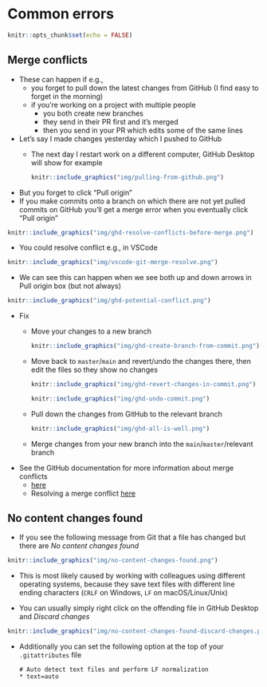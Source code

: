 # Common errors

```r
knitr::opts_chunk$set(echo = FALSE)
```

## Merge conflicts

* These can happen if e.g., 
  - you forget to pull down the latest changes from GitHub (I find easy to forget in the morning)
  - if you're working on a project with multiple people
    - you both create new branches
    - they send in their PR first and it's merged
    - then you send in your PR which edits some of the same lines
* Let's say I made changes yesterday which I pushed to GitHub
  - The next day I restart work on a different computer, GitHub Desktop will show for example  
    ```r
    knitr::include_graphics("img/pulling-from-github.png")
    ```  
- But you forget to click "Pull origin"
- If you make commits onto a branch on which there are not yet pulled commits on GitHub you'll get a merge error when you eventually click "Pull origin"  
```r
knitr::include_graphics("img/ghd-resolve-conflicts-before-merge.png")
```  
- You could resolve conflict e.g., in VSCode  
```r
knitr::include_graphics("img/vscode-git-merge-resolve.png")
```  
- We can see this can happen when we see both up and down arrows in Pull origin box (but not always)  
```r
knitr::include_graphics("img/ghd-potential-conflict.png")
```  
* Fix
  - Move your changes to a new branch  
    ```r
    knitr::include_graphics("img/ghd-create-branch-from-commit.png")
    ```  
  - Move back to `master`/`main` and revert/undo the changes there, then edit the files so they show no changes  
    ```r
    knitr::include_graphics("img/ghd-revert-changes-in-commit.png")
    ```  
    
    ```r
    knitr::include_graphics("img/ghd-undo-commit.png")
    ```  
  - Pull down the changes from GitHub to the relevant branch  
    ```r
    knitr::include_graphics("img/ghd-all-is-well.png")
    ```  
  - Merge changes from your new branch into the `main`/`master`/relevant branch
- See the GitHub documentation for more information about merge conflicts
  - [here](https://docs.github.com/en/github/collaborating-with-pull-requests/addressing-merge-conflicts/about-merge-conflicts)
  - Resolving a merge conflict [here](https://docs.github.com/en/github/collaborating-with-pull-requests/addressing-merge-conflicts/resolving-a-merge-conflict-on-github)

## No content changes found

- If you see the following message from Git that a file has changed but there are *No content changes found*  
```r
knitr::include_graphics("img/no-content-changes-found.png")
```  

- This is most likely caused by working with colleagues using different operating systems, because they save text files with different line ending characters (`CRLF` on Windows, `LF` on macOS/Linux/Unix)

- You can usually simply right click on the offending file in GitHub Desktop and *Discard changes*  
```r
knitr::include_graphics("img/no-content-changes-found-discard-changes.png")
```  
- Additionally you can set the following option at the top of your `.gitattributes` file

    ```  
    # Auto detect text files and perform LF normalization
    * text=auto
    ```  
